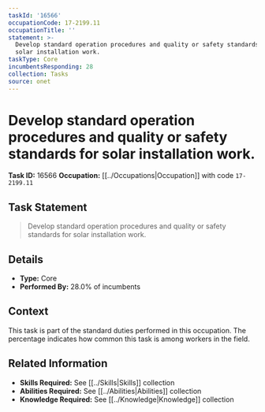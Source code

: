 ```yaml
---
taskId: '16566'
occupationCode: 17-2199.11
occupationTitle: ''
statement: >-
  Develop standard operation procedures and quality or safety standards for
  solar installation work.
taskType: Core
incumbentsResponding: 28
collection: Tasks
source: onet
---
```

# Develop standard operation procedures and quality or safety standards for solar installation work.

**Task ID:** 16566
**Occupation:** [[../Occupations|Occupation]] with code `17-2199.11`

## Task Statement

> Develop standard operation procedures and quality or safety standards for solar installation work.

## Details

- **Type:** Core
- **Performed By:** 28.0% of incumbents

## Context

This task is part of the standard duties performed in this occupation. The percentage indicates how common this task is among workers in the field.

## Related Information

- **Skills Required:** See [[../Skills|Skills]] collection
- **Abilities Required:** See [[../Abilities|Abilities]] collection
- **Knowledge Required:** See [[../Knowledge|Knowledge]] collection
